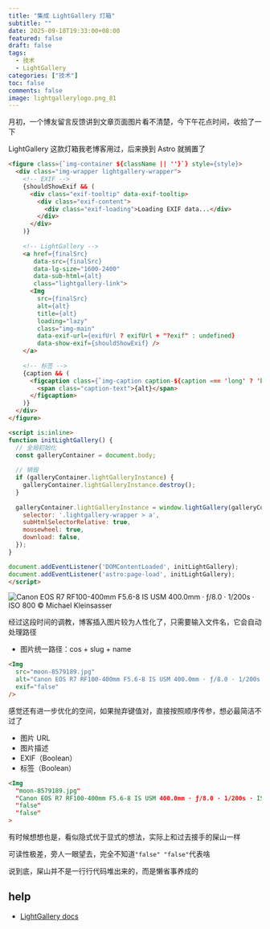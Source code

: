 ```yaml
---
title: "集成 LightGallery 灯箱"
subtitle: ""
date: 2025-09-18T19:33:00+08:00
featured: false
draft: false
tags:
  - 技术
  - LightGallery
categories: ["技术"]
toc: false
comments: false
image: lightgallerylogo.png_81
---
```


月初，一个博友留言反馈讲到文章页面图片看不清楚，今下午花点时间，收拾了一下

LightGallery 这款灯箱我老博客用过，后来换到 Astro 就搁置了

```html file="src/components/Img.astro"
<figure class={`img-container ${className || ''}`} style={style}>
  <div class="img-wrapper lightgallery-wrapper">
    <!-- EXIF -->
    {shouldShowExif && (
      <div class="exif-tooltip" data-exif-tooltip>
        <div class="exif-content">
          <div class="exif-loading">Loading EXIF data...</div>
        </div>
      </div>
    )}
    
    <!-- LightGallery -->
    <a href={finalSrc} 
       data-src={finalSrc} 
       data-lg-size="1600-2400" 
       data-sub-html={alt}
       class="lightgallery-link">
      <Img 
        src={finalSrc} 
        alt={alt}
        title={alt}
        loading="lazy"
        class="img-main"
        data-exif-url={exifUrl ? exifUrl + "?exif" : undefined}
        data-show-exif={shouldShowExif} />
    </a>
    
    <!-- 标签 -->
    {caption && (
      <figcaption class={`img-caption caption-${caption === 'long' ? 'bar' : 'tag'}`}>
        <span class="caption-text">{alt}</span>
      </figcaption>
    )}
  </div>
</figure>

<script is:inline>
function initLightGallery() {
  // 全局初始化
  const galleryContainer = document.body;
  
  // 销毁
  if (galleryContainer.lightGalleryInstance) {
    galleryContainer.lightGalleryInstance.destroy();
  }
  
  galleryContainer.lightGalleryInstance = window.lightGallery(galleryContainer, {
    selector: '.lightgallery-wrapper > a',
    subHtmlSelectorRelative: true,
    mousewheel: true,
    download: false,
  });
}

document.addEventListener('DOMContentLoaded', initLightGallery);
document.addEventListener('astro:page-load', initLightGallery);
</script>
```

<Img
  src="moon-8579189.jpg"
  alt="Canon EOS R7 RF100-400mm F5.6-8 IS USM 400.0mm · ƒ/8.0 · 1/200s · ISO 800 © Michael Kleinsasser"
  exif="false"
/>

经过这段时间的调教，博客插入图片较为人性化了，只需要输入文件名，它会自动处理路径

- 图片统一路径：cos + slug + name

```html
<Img
  src="moon-8579189.jpg"
  alt="Canon EOS R7 RF100-400mm F5.6-8 IS USM 400.0mm · ƒ/8.0 · 1/200s · ISO 800 © Michael Kleinsasser"
  exif="false"
/>
```

感觉还有进一步优化的空间，如果抛弃键值对，直接按照顺序传参，想必最简洁不过了

 - 图片 URL
 - 图片描述
 - EXIF（Boolean）
 - 标签（Boolean）

```html
<Img 
  "moon-8579189.jpg"
  "Canon EOS R7 RF100-400mm F5.6-8 IS USM 400.0mm · ƒ/8.0 · 1/200s · ISO 800 © Michael Kleinsasser"
  "false"
  "false"
>
```

有时候想想也是，看似隐式优于显式的想法，实际上和过去接手的屎山一样

可读性极差，旁人一眼望去，完全不知道`"false" "false"`代表啥

说到底，屎山并不是一行行代码堆出来的，而是懒省事养成的

## help

- [LightGallery docs](https://www.lightgalleryjs.com/docs/getting-started/)